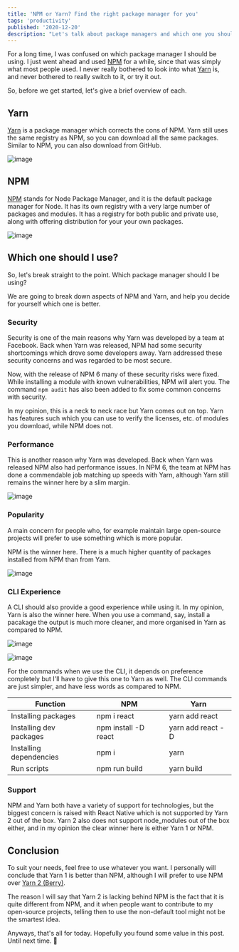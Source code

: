 ```yaml
---
title: 'NPM or Yarn? Find the right package manager for you'
tags: 'productivity'
published: '2020-12-20'
description: "Let's talk about package managers and which one you should use"
---
```


For a long time, I was confused on which package manager I should be using. I just went ahead and used [NPM](npmjs.com) for a while, since that was simply what most people used. I never really bothered to look into what [Yarn](https://yarnpkg.com/) is, and never bothered to really switch to it, or try it out.

So, before we get started, let's give a brief overview of each.

## Yarn

[Yarn](https://yarnpkg.com/) is a package manager which corrects the cons of NPM. Yarn still uses the same registry as NPM, so you can download all the same packages. Similar to NPM, you can also download from GitHub.

![image](https://user-images.githubusercontent.com/69592270/102736144-3b66d780-4312-11eb-8eba-fa9352da4732.png)

## NPM

[NPM](npmjs.com) stands for Node Package Manager, and it is the default package manager for Node. It has its own registry with a very large number of packages and modules. It has a registry for both public and private use, along with offering distribution for your your own packages.

![image](https://user-images.githubusercontent.com/69592270/102736199-51749800-4312-11eb-95b5-ed5339572d8f.png)

## Which one should I use?

So, let's break straight to the point. Which package manager should I be using?

We are going to break down aspects of NPM and Yarn, and help you decide for yourself which one is better.

### Security

Security is one of the main reasons why Yarn was developed by a team at Facebook. Back when Yarn was released, NPM had some security shortcomings which drove some developers away. Yarn addressed these security concerns and was regarded to be most secure.

Now, with the release of NPM 6 many of these security risks were fixed. While installing a module with known vulnerabilities, NPM will alert you. The command `npm audit` has also been added to fix some common concerns with security.

In my opinion, this is a neck to neck race but Yarn comes out on top. Yarn has features such which you can use to verify the licenses, etc. of modules you download, while NPM does not.

### Performance

This is another reason why Yarn was developed. Back when Yarn was released NPM also had performance issues. In NPM 6, the team at NPM has done a commendable job matching up speeds with Yarn, although Yarn still remains the winner here by a slim margin.

![image](https://user-images.githubusercontent.com/69592270/102734388-b4affb80-430d-11eb-8620-dd73fda356de.png)

### Popularity

A main concern for people who, for example maintain large open-source projects will prefer to use something which is more popular.

NPM is the winner here. There is a much higher quantity of packages installed from NPM than from Yarn.

![image](https://user-images.githubusercontent.com/69592270/102734682-694a1d00-430e-11eb-9c23-67564859c0e2.png)

### CLI Experience

A CLI should also provide a good experience while using it. In my opinion, Yarn is also the winner here. When you use a command, say, install a pacakage the output is much more cleaner, and more organised in Yarn as compared to NPM.

![image](https://user-images.githubusercontent.com/69592270/102736053-fe9ae080-4311-11eb-84e2-a16cf91063ed.png)

![image](https://user-images.githubusercontent.com/69592270/102736104-1eca9f80-4312-11eb-8ed3-a6a4520cf2d4.png)

For the commands when we use the CLI, it depends on preference completely but I'll have to give this one to Yarn as well. The CLI commands are just simpler, and have less words as compared to NPM.

| Function                | NPM                  | Yarn              |
| ----------------------- | -------------------- | ----------------- |
| Installing packages     | npm i react          | yarn add react    |
| Installing dev packages | npm install -D react | yarn add react -D |
| Installing dependencies | npm i                | yarn              |
| Run scripts             | npm run build        | yarn build        |

### Support

NPM and Yarn both have a variety of support for technologies, but the biggest concern is raised with React Native which is not supported by Yarn 2 out of the box. Yarn 2 also does not support node_modules out of the box either, and in my opinion the clear winner here is either Yarn 1 or NPM.

## Conclusion

To suit your needs, feel free to use whatever you want. I personally will conclude that Yarn 1 is better than NPM, although I will prefer to use NPM over [Yarn 2 (Berry)](https://github.com/yarnpkg/berry).

The reason I will say that Yarn 2 is lacking behind NPM is the fact that it is quite different from NPM, and it when people want to contribute to my open-source projects, telling then to use the non-default tool might not be the smartest idea.

Anyways, that's all for today. Hopefully you found some value in this post. Until next time. 👋
